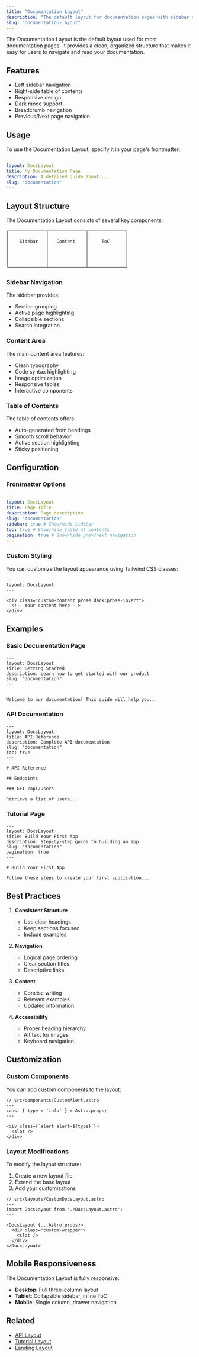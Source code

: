 ```yaml
---
title: "Documentation Layout"
description: "The default layout for documentation pages with sidebar navigation and table of contents."
slug: "documentation-layout"
---
```



The Documentation Layout is the default layout used for most documentation pages. It provides a clean, organized structure that makes it easy for users to navigate and read your documentation.

## Features

- Left sidebar navigation
- Right-side table of contents
- Responsive design
- Dark mode support
- Breadcrumb navigation
- Previous/Next page navigation

## Usage

To use the Documentation Layout, specify it in your page's frontmatter:

```yaml
---
layout: DocsLayout
title: My Documentation Page
description: A detailed guide about...
slug: "documentation"
---
```

## Layout Structure

The Documentation Layout consists of several key components:

```
┌──────────────┬──────────────┬──────────────┐
│              │              │              │
│    Sidebar   │   Content    │     ToC      │
│              │              │              │
│              │              │              │
│              │              │              │
│              │              │              │
└──────────────┴──────────────┴──────────────┘
```

### Sidebar Navigation

The sidebar provides:
- Section grouping
- Active page highlighting
- Collapsible sections
- Search integration

### Content Area

The main content area features:
- Clean typography
- Code syntax highlighting
- Image optimization
- Responsive tables
- Interactive components

### Table of Contents

The table of contents offers:
- Auto-generated from headings
- Smooth scroll behavior
- Active section highlighting
- Sticky positioning

## Configuration

### Frontmatter Options

```yaml
---
layout: DocsLayout
title: Page Title
description: Page description
slug: "documentation"
sidebar: true # Show/hide sidebar
toc: true # Show/hide table of contents
pagination: true # Show/hide prev/next navigation
---
```

### Custom Styling

You can customize the layout appearance using Tailwind CSS classes:

```astro
---
layout: DocsLayout
---

<div class="custom-content prose dark:prose-invert">
  <!-- Your content here -->
</div>
```

## Examples

### Basic Documentation Page

```mdx
---
layout: DocsLayout
title: Getting Started
description: Learn how to get started with our product
slug: "documentation"
---


Welcome to our documentation! This guide will help you...
```

### API Documentation

```mdx
---
layout: DocsLayout
title: API Reference
description: Complete API documentation
slug: "documentation"
toc: true
---

# API Reference

## Endpoints

### GET /api/users

Retrieve a list of users...
```

### Tutorial Page

```mdx
---
layout: DocsLayout
title: Build Your First App
description: Step-by-step guide to building an app
slug: "documentation"
pagination: true
---

# Build Your First App

Follow these steps to create your first application...
```

## Best Practices

1. **Consistent Structure**
   - Use clear headings
   - Keep sections focused
   - Include examples

2. **Navigation**
   - Logical page ordering
   - Clear section titles
   - Descriptive links

3. **Content**
   - Concise writing
   - Relevant examples
   - Updated information

4. **Accessibility**
   - Proper heading hierarchy
   - Alt text for images
   - Keyboard navigation

## Customization

### Custom Components

You can add custom components to the layout:

```astro
// src/components/CustomAlert.astro
---
const { type = 'info' } = Astro.props;
---

<div class={`alert alert-${type}`}>
  <slot />
</div>
```

### Layout Modifications

To modify the layout structure:

1. Create a new layout file
2. Extend the base layout
3. Add your customizations

```astro
// src/layouts/CustomDocsLayout.astro
---
import DocsLayout from './DocsLayout.astro';
---

<DocsLayout {...Astro.props}>
  <div class="custom-wrapper">
    <slot />
  </div>
</DocsLayout>
```

## Mobile Responsiveness

The Documentation Layout is fully responsive:

- **Desktop**: Full three-column layout
- **Tablet**: Collapsible sidebar, inline ToC
- **Mobile**: Single column, drawer navigation

## Related

- [API Layout](/docs/layouts/api)
- [Tutorial Layout](/docs/layouts/tutorial)
- [Landing Layout](/docs/layouts/landing)